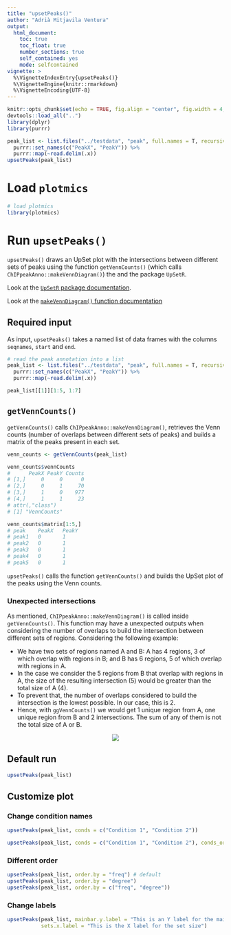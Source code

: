 ```yaml
---
title: "upsetPeaks()"
author: "Adrià Mitjavila Ventura"
output:
  html_document:
    toc: true
    toc_float: true
    number_sections: true
    self_contained: yes
    mode: selfcontained
vignette: >
  %\VignetteIndexEntry{upsetPeaks()}
  %\VignetteEngine{knitr::rmarkdown}
  %\VignetteEncoding{UTF-8}
---
```


```r
knitr::opts_chunk$set(echo = TRUE, fig.align = "center", fig.width = 4, fig.height = 4)
devtools::load_all("..")
library(dplyr)
library(purrr)

peak_list <- list.files("../testdata", "peak", full.names = T, recursive = T) %>%
  purrr::set_names(c("PeakX", "PeakY")) %>%
  purrr::map(~read.delim(.x))  
upsetPeaks(peak_list)
```

# Load `plotmics`

```r
# load plotmics
library(plotmics)
```

# Run `upsetPeaks()`

`upsetPeaks()` draws an UpSet plot with the intersections between different sets of peaks using the function `getVennCounts()` (which calls `ChIPpeakAnno::makeVennDiagram()`) the and the package `UpSetR`.

Look at the [`UpSetR` package documentation](https://cran.rstudio.com/web/packages/UpSetR/).

Look at the [`makeVennDiagram()` function documentation](https://www.rdocumentation.org/packages/ChIPpeakAnno/versions/3.6.5/topics/makeVennDiagram)

## Required input

As input, `upsetPeaks()` takes a named list of data frames with the columns `seqnames`, `start` and `end`.

```r
# read the peak annotation into a list
peak_list <- list.files("../testdata", "peak", full.names = T, recursive = T) %>%
  purrr::set_names(c("PeakX", "PeakY")) %>%
  purrr::map(~read.delim(.x))

peak_list[[1]][1:5, 1:7]
```

## `getVennCounts()`

`getVennCounts()` calls `ChIPpeakAnno::makeVennDiagram()`, retrieves the Venn counts (number of overlaps between different sets of peaks) and builds a matrix of the peaks present in each set.

```r
venn_counts <- getVennCounts(peak_list)
```

```r
venn_counts$vennCounts
#      PeakX PeakY Counts
# [1,]     0     0      0
# [2,]     0     1     70
# [3,]     1     0    977
# [4,]     1     1     23
# attr(,"class")
# [1] "VennCounts"
```

```r
venn_counts$matrix[1:5,]
# peak    PeakX   PeakY
# peak1   0       1
# peak2	  0	      1
# peak3	  0	      1
# peak4	  0	      1
# peak5	  0	      1
```

`upsetPeaks()` calls the function `getVennCounts()` and builds the UpSet plot of the peaks using the Venn counts.

### Unexpected intersections

As mentioned, `ChIPpeakAnno::makeVennDiagram()` is called inside `getVennCounts()`. This function may have a unexpected outputs when considering the number of overlaps to build the intersection between different sets of regions. Considering the following example:

* We have two sets of regions named A and B: A has 4 regions, 3 of which overlap with regions in B; and B has 6 regions, 5 of which overlap with regions in A.
* In the case we consider the 5 regions from B that overlap with regions in A, the size of the resulting intersection (5) would be greater than the total size of A (4).
* To prevent that, the number of overlaps considered to build the intersection is the lowest possible. In our case, this is 2.
* Hence, with `ggVennCounts()` we would get 1 unique region from A, one unique region from B and 2 intersections. The sum of any of them is not the total size of A or B.

<center>
![](../testdata/intersection.png)
</center>


## Default run

```r
upsetPeaks(peak_list)
```

## Customize plot

### Change condition names

```r
upsetPeaks(peak_list, conds = c("Condition 1", "Condition 2"))
```

```r
upsetPeaks(peak_list, conds = c("Condition 1", "Condition 2"), conds_order = c("Condition 2", "Condition 1"))
```

### Different order

```r
upsetPeaks(peak_list, order.by = "freq") # default
upsetPeaks(peak_list, order.by = "degree")
upsetPeaks(peak_list, order.by = c("freq", "degree"))
```

### Change labels

```r
upsetPeaks(peak_list, mainbar.y.label = "This is an Y label for the main barplot", 
           sets.x.label = "This is the X label for the set size")
```
